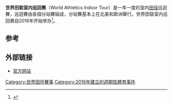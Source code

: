 {{Infobox sports league
|sport= [[田径|田径]]
|logo= 
|founded=2016
|current_season = 
|website=
|continent=[[欧洲|欧洲]]、[[北美洲|北美洲]]
|}}
'''世界田联室内巡回赛'''（World Athletics Indoor Tour）是一年一度的室内[[田径|田径]]巡迴賽，巡迴賽由各個分站賽組成，分站賽基本上在北美和歐洲舉行。世界田联室内巡回赛自2016年开始举办<ref name="IAAF">{{Cite web|title=IAAF to launch World Indoor Tour|url=http://www.iaaf.org/news/iaaf-news/world-indoor-tour|accessdate=8 December 2015|date=8 December 2015|work=IAAF|archive-date=2019-04-18|archive-url=https://web.archive.org/web/20190418143436/https://www.iaaf.org/news/iaaf-news/world-indoor-tour}}</ref>。

== 参考 ==
{{Reflist}}

== 外部链接 ==

* [http://www.iaaf.org/competitions/iaaf-world-indoor-tour 官方网站] {{Wayback|url=http://www.iaaf.org/competitions/iaaf-world-indoor-tour |date=20191111034203 }}

[[Category:世界田徑賽事|Category:世界田徑賽事]]
[[Category:2016年建立的週期性體育事件|Category:2016年建立的週期性體育事件]]